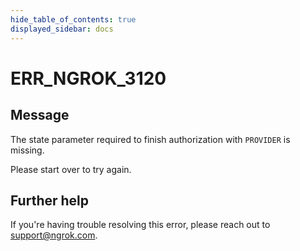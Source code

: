 ```yaml
---
hide_table_of_contents: true
displayed_sidebar: docs
---
```



# ERR_NGROK_3120

## Message

The state parameter required to finish authorization with `PROVIDER` is missing.

Please start over to try again.

<ErrorDetails error="err_ngrok_3120" />

## Further help

If you're having trouble resolving this error, please reach out to [support@ngrok.com](mailto:support@ngrok.com?subject=Help%20with%20ERR_NGROK_3120).
